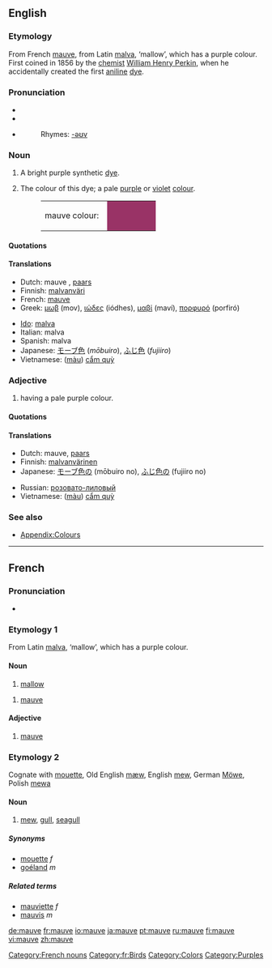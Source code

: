 {{wikipedia}}
{{was wotd|2006|May|3}}
==English==

===Etymology===
From French [[mauve#French|mauve]], from Latin [[malva]], ‘mallow’, which has a purple colour. First coined in 1856 by the [[chemist]] [[w:William Henry Perkin|William Henry Perkin]], when he accidentally created the first [[aniline]] [[dye]].

===Pronunciation===
*{{IPA|/məʊv/}}
*{{audio|en-us-mauve.ogg|Audio (US)}}
*{{audio|en-us-mauve2.ogg|Audio (US) (alternate)}}
*:Rhymes: [[Rhymes:English:-əʊv|-əʊv]]

===Noun===
{{en-noun}}

# {{historical}} A bright purple synthetic [[dye]].
# {{colour}} The colour of this dye; a pale [[purple]] or [[violet]] [[color|colour]].
#:<table><tr><td>mauve colour: &nbsp;</td><td bgcolor="#993366" width="80">&nbsp; </td></tr></table>

====Quotations====
{{seeCites}}

====Translations====
{{trans-top|dye}}
{{trans-mid}}
{{trans-bottom}}

{{trans-top|colour}}
*Dutch: mauve {{n}}, [[paars]] {{n}}
*Finnish: [[malvanväri]]
*French: [[mauve#French|mauve]] {{m}}
*Greek: [[μωβ]] (mov), [[ιώδες]] (iódhes), [[μαβί]] (maví), [[πορφυρό]] (porfiró)
{{trans-mid}}
*[[Ido]]: [[malva]]
*Italian: malva
*Spanish: malva
*Japanese: [[モーブ色]] (''mōbuiro''), [[ふじ色]] (''fujiiro'')
*Vietnamese: ([[màu]]) [[cẩm quỳ]]
{{trans-bottom}}

===Adjective===
{{en-adj}}

# {{colour}} having a pale purple colour.

====Quotations====
{{seeCites}}

====Translations====
{{trans-top|colour}}
*Dutch: mauve, [[paars]]
*Finnish: [[malvanvärinen]]
*Japanese: [[モーブ色]]の (mōbuiro no), [[ふじ色]]の (fujiiro no)
{{trans-mid}}
*Russian: [[розовато-лиловый]]
*Vietnamese: ([[màu]]) [[cẩm quỳ]]
{{trans-bottom}}

===See also===
*[[Wiktionary Appendix:Colours|Appendix:Colours]]

----

==French==

===Pronunciation===
*{{IPA|/mov/}}

===Etymology 1===
From Latin [[malva]], ‘mallow’, which has a purple colour.

====Noun====
{{fr-noun-reg|f}}

# [[mallow]]

{{fr-noun-reg|m}}

# [[mauve#English|mauve]]

====Adjective====
{{fr-adj|feminine=mauve}}

# [[mauve#English|mauve]]

===Etymology 2===
Cognate with [[mouette]], Old English [[mæw]], English [[mew]], German [[Möwe]], Polish [[mewa]]

====Noun====
{{fr-noun-reg|f}}

# [[mew]], [[gull]], [[seagull]]

=====Synonyms=====
*[[mouette]] ''f''
*[[goéland]] ''m''

=====Related terms=====
*[[mauviette]] ''f''
*[[mauvis]] ''m''

[[Category:French nouns]]
[[Category:fr:Birds]]
[[Category:Colors]]
[[Category:Purples]]

[[de:mauve]]
[[fr:mauve]]
[[io:mauve]]
[[ja:mauve]]
[[pt:mauve]]
[[ru:mauve]]
[[fi:mauve]]
[[vi:mauve]]
[[zh:mauve]]